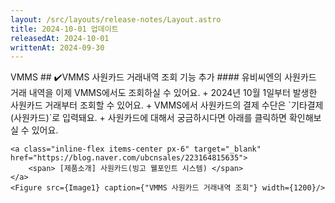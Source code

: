 ```yaml
---
layout: /src/layouts/release-notes/Layout.astro
title: 2024-10-01 업데이트
releasedAt: 2024-10-01
writtenAt: 2024-09-30
---
```



<Frame>
    <Badge style={'web'}>VMMS</Badge>
    ## ✔️VMMS 사원카드 거래내역 조회 기능 추가
    #### 유비씨엔의 사원카드 거래 내역을 이제 VMMS에서도 조회하실 수 있어요.
    + 2024년 10월 1일부터 발생한 사원카드 거래부터 조회할 수 있어요.
    + VMMS에서 사원카드의 결제 수단은 `기타결제(사원카드)`로 입력돼요.
    + 사원카드에 대해서 궁금하시다면 아래를 클릭하면 확인해보실 수 있어요.

    <a class="inline-flex items-center px-6" target="_blank" href="https://blog.naver.com/ubcnsales/223164815635">
        <span> [제품소개] 사원카드(빙고 웰포인트 시스템) </span>
    </a>
    <Figure src={Image1} caption={"VMMS 사원카드 거래내역 조회"} width={1200}/>
</Frame>